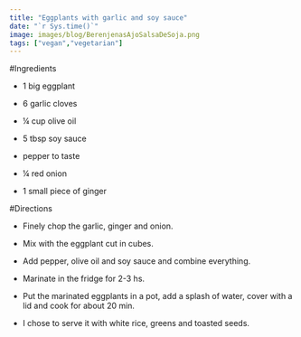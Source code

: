 ```yaml
---
title: "Eggplants with garlic and soy sauce"
date: "`r Sys.time()`"
image: images/blog/BerenjenasAjoSalsaDeSoja.png
tags: ["vegan","vegetarian"]
---
```


#Ingredients

- 1 big eggplant

- 6 garlic cloves

- ¼ cup olive oil

- 5 tbsp soy sauce

- pepper to taste

- ¼ red onion

- 1 small piece of ginger

#Directions

- Finely chop the garlic, ginger and onion.

- Mix with the eggplant cut in cubes.

- Add pepper, olive oil and soy sauce and combine everything.

- Marinate in the fridge for 2-3 hs.

- Put the marinated eggplants in a pot, add a splash of water, cover with a lid and cook for about 20 min.

- I chose to serve it with white rice, greens and toasted seeds.

